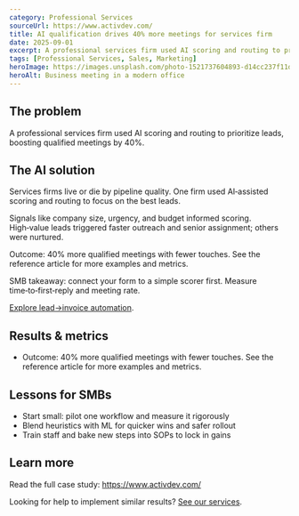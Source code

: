 ```yaml
---
category: Professional Services
sourceUrl: https://www.activdev.com/
title: AI qualification drives 40% more meetings for services firm
date: 2025-09-01
excerpt: A professional services firm used AI scoring and routing to prioritize leads, boosting qualified meetings by 40%.
tags: [Professional Services, Sales, Marketing]
heroImage: https://images.unsplash.com/photo-1521737604893-d14cc237f11d?q=80&w=1600&auto=format&fit=crop
heroAlt: Business meeting in a modern office
---
```


## The problem

A professional services firm used AI scoring and routing to prioritize leads, boosting qualified meetings by 40%.

## The AI solution

Services firms live or die by pipeline quality. One firm used AI‑assisted scoring and routing to focus on the best leads.

Signals like company size, urgency, and budget informed scoring. High‑value leads triggered faster outreach and senior assignment; others were nurtured.

Outcome: 40% more qualified meetings with fewer touches. See the reference article for more examples and metrics.

SMB takeaway: connect your form to a simple scorer first. Measure time‑to‑first‑reply and meeting rate.

[Explore lead→invoice automation](/solutions).

## Results & metrics

- Outcome: 40% more qualified meetings with fewer touches. See the reference article for more examples and metrics.

## Lessons for SMBs

- Start small: pilot one workflow and measure it rigorously
- Blend heuristics with ML for quicker wins and safer rollout
- Train staff and bake new steps into SOPs to lock in gains

## Learn more

Read the full case study: <a href="https://www.activdev.com/" target="_blank" rel="noopener noreferrer">https://www.activdev.com/</a>

Looking for help to implement similar results? [See our services](/services).

